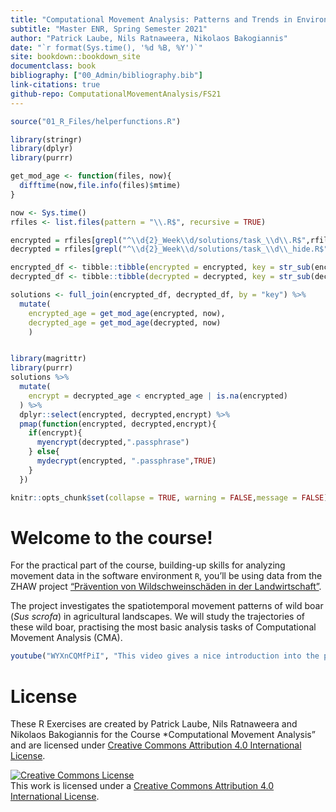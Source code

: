 ```yaml
---
title: "Computational Movement Analysis: Patterns and Trends in Environmental Data"
subtitle: "Master ENR, Spring Semester 2021"
author: "Patrick Laube, Nils Ratnaweera, Nikolaos Bakogiannis"
date: "`r format(Sys.time(), '%d %B, %Y')`"
site: bookdown::bookdown_site
documentclass: book
bibliography: ["00_Admin/bibliography.bib"]
link-citations: true
github-repo: ComputationalMovementAnalysis/FS21
---
```


```r
source("01_R_Files/helperfunctions.R")
```


```r

library(stringr)
library(dplyr)
library(purrr)

get_mod_age <- function(files, now){
  difftime(now,file.info(files)$mtime)
}

now <- Sys.time()
rfiles <- list.files(pattern = "\\.R$", recursive = TRUE)

encrypted = rfiles[grepl("^\\d{2}_Week\\d/solutions/task_\\d\\.R$",rfiles)]
decrypted = rfiles[grepl("^\\d{2}_Week\\d/solutions/task_\\d\\_hide.R$",rfiles)]

encrypted_df <- tibble::tibble(encrypted = encrypted, key = str_sub(encrypted, end = -3))
decrypted_df <- tibble::tibble(decrypted = decrypted, key = str_sub(decrypted, end = -8))

solutions <- full_join(encrypted_df, decrypted_df, by = "key") %>% 
  mutate(
    encrypted_age = get_mod_age(encrypted, now),
    decrypted_age = get_mod_age(decrypted, now)
    )


library(magrittr)
library(purrr)
solutions %>%
  mutate(
    encrypt = decrypted_age < encrypted_age | is.na(encrypted)
  ) %>%
  dplyr::select(encrypted, decrypted,encrypt) %>% 
  pmap(function(encrypted, decrypted,encrypt){
    if(encrypt){
      myencrypt(decrypted,".passphrase")
    } else{
      mydecrypt(encrypted, ".passphrase",TRUE)
    }
  })
```

```r
knitr::opts_chunk$set(collapse = TRUE, warning = FALSE,message = FALSE)
```

# Welcome to the course! {-}

For the practical part of the course, building-up skills for analyzing movement data in the software environment `R`, you'll be using data from the ZHAW project ["Prävention von Wildschweinschäden in der Landwirtschaft"](https://www.zhaw.ch/de/ueber-uns/aktuell/news/detailansicht-news/event-news/wildschweinschaeden-mit-akustischer-methode-verhindern/).

The project investigates the spatiotemporal movement patterns of wild boar (*Sus scrofa*) in agricultural landscapes. We will study the trajectories of these wild boar, practising the most basic analysis tasks of Computational Movement Analysis (CMA). 


```r
youtube("WYXnCQMfPiI", "This video gives a nice introduction into the project", selfcontained = TRUE)
```


# License {-}


These R Exercises are created by Patrick Laube, Nils Ratnaweera and Nikolaos Bakogiannis for the Course *Computational Movement Analysis" and are licensed under [Creative Commons Attribution 4.0 International License](https://creativecommons.org/licenses/by/4.0/).


<a rel="license" href="http://creativecommons.org/licenses/by/4.0/"><img alt="Creative Commons License" style="border-width:0" src="https://i.creativecommons.org/l/by/4.0/88x31.png" /></a><br />This work is licensed under a <a rel="license" href="http://creativecommons.org/licenses/by/4.0/">Creative Commons Attribution 4.0 International License</a>.
